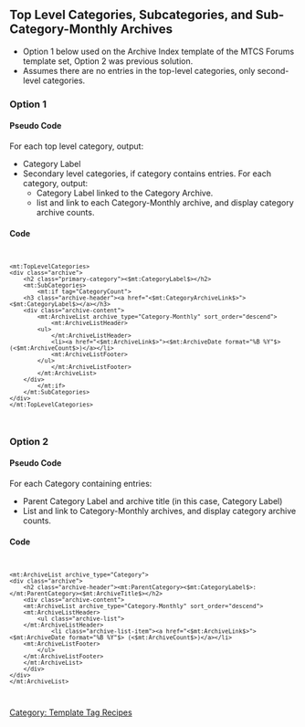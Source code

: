 == Top Level Categories, Subcategories, and Sub-Category-Monthly Archives ==

* Option 1 below used on the Archive Index template of the MTCS Forums template set, Option 2 was previous solution.
* Assumes there are no entries in the top-level categories, only second-level categories.

=== Option 1 ===

==== Pseudo Code ====

For each top level category, output:
* Category Label
* Secondary level categories, if category contains entries. For each category, output:
** Category Label linked to the Category Archive.
** list and link to each Category-Monthly archive, and display category archive counts.

==== Code ====

<code><pre>
<mt:TopLevelCategories>
<div class="archive">
    <h2 class="primary-category"><$mt:CategoryLabel$></h2>
    <mt:SubCategories>
        <mt:if tag="CategoryCount">
    <h3 class="archive-header"><a href="<$mt:CategoryArchiveLink$>"><$mt:CategoryLabel$></a></h3>
    <div class="archive-content">
        <mt:ArchiveList archive_type="Category-Monthly" sort_order="descend">
            <mt:ArchiveListHeader>
        <ul>
            </mt:ArchiveListHeader>
            <li><a href="<$mt:ArchiveLink$>"><$mt:ArchiveDate format="%B %Y"$> (<$mt:ArchiveCount$>)</a></li>
            <mt:ArchiveListFooter>
        </ul>
            </mt:ArchiveListFooter>
        </mt:ArchiveList>
    </div>
        </mt:if>
    </mt:SubCategories>
</div>
</mt:TopLevelCategories>
</pre></code>

=== Option 2 ===

==== Pseudo Code ====

For each Category containing entries:
* Parent Category Label and archive title (in this case, Category Label)
* List and link to Category-Monthly archives, and display category archive counts.

==== Code ====

<code><pre>
<mt:ArchiveList archive_type="Category">
<div class="archive">
    <h2 class="archive-header"><mt:ParentCategory><$mt:CategoryLabel$>: </mt:ParentCategory><$mt:ArchiveTitle$></h2>
    <div class="archive-content">
    <mt:ArchiveList archive_type="Category-Monthly" sort_order="descend">
    <mt:ArchiveListHeader>
        <ul class="archive-list">
    </mt:ArchiveListHeader>
            <li class="archive-list-item"><a href="<$mt:ArchiveLink$>"><$mt:ArchiveDate format="%B %Y"$> (<$mt:ArchiveCount$>)</a></li>
    <mt:ArchiveListFooter>
        </ul>
    </mt:ArchiveListFooter>
    </mt:ArchiveList>
    </div>
</div>
</mt:ArchiveList>
</pre></code>

[[Category: Template Tag Recipes]]